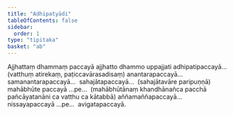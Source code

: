 ```yaml
---
title: "Adhipatyādi"
tableOfContents: false
sidebar:
  order: 1
type: "tipitaka"
basket: "ab"
---
```



<DynamicBreadcrumb />

<Division number="20">

<Paragraph number="2798">
Ajjhattaṃ dhammaṃ paccayā ajjhatto dhammo uppajjati adhipatipaccayā…  (vatthuṃ atirekaṃ, paṭiccavārasadisaṃ) anantarapaccayā…  samanantarapaccayā…  sahajātapaccayā…  (sahajātavāre paripuṇṇā) mahābhūte paccayā …pe…  (mahābhūtānaṃ khandhānañca pacchā pañcāyatanāni ca vatthu ca kātabbā) aññamaññapaccayā…  nissayapaccayā …pe…  avigatapaccayā.
</Paragraph>
</Division>